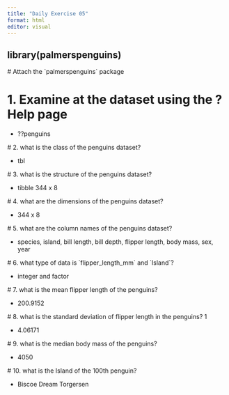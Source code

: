 ```yaml
---
title: "Daily Exercise 05"
format: html
editor: visual
---
```

library(palmerspenguins)
---

\# Attach the \`palmerspenguins\` package

# 1. Examine at the dataset using the ?Help page

-   ??penguins

\# 2. what is the class of the penguins dataset?

-   tbl

\# 3. what is the structure of the penguins dataset?

-   tibble 344 x 8

\# 4. what are the dimensions of the penguins dataset?

-   344 x 8

\# 5. what are the column names of the penguins dataset?

-   species, island, bill length, bill depth, flipper length, body mass, sex, year

\# 6. what type of data is \`flipper_length_mm\` and \`Island\`?

-   integer and factor

\# 7. what is the mean flipper length of the penguins?

-   200.9152

\# 8. what is the standard deviation of flipper length in the penguins? 1

-   4.06171

\# 9. what is the median body mass of the penguins?

-   4050

\# 10. what is the Island of the 100th penguin?

-   Biscoe Dream Torgersen
